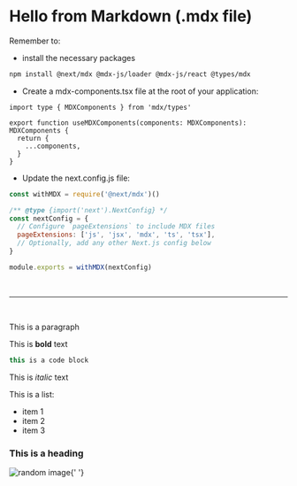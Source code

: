 
# Hello from Markdown (.mdx file)

Remember to:

- install the necessary packages

```bash
npm install @next/mdx @mdx-js/loader @mdx-js/react @types/mdx
```

- Create a mdx-components.tsx file at the root of your application:

```tsx
import type { MDXComponents } from 'mdx/types'

export function useMDXComponents(components: MDXComponents): MDXComponents {
  return {
    ...components,
  }
}
```

- Update the next.config.js file:

```js
const withMDX = require('@next/mdx')()

/** @type {import('next').NextConfig} */
const nextConfig = {
  // Configure `pageExtensions` to include MDX files
  pageExtensions: ['js', 'jsx', 'mdx', 'ts', 'tsx'],
  // Optionally, add any other Next.js config below
}

module.exports = withMDX(nextConfig)
```

&nbsp;

---

&nbsp;

This is a paragraph

This is **bold** text

```jsx
this is a code block
```

This is _italic_ text

This is a list:

- item 1
- item 2
- item 3

### This is a heading

<img src='https://source.unsplash.com/random/400x200' alt='random image' />{' '}

<MyComponent />
